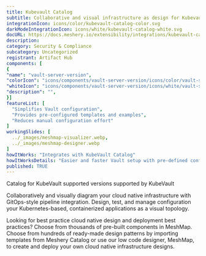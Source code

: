 ```yaml
---
title: Kubevault Catalog
subtitle: Collaborative and visual infrastructure as design for Kubevault Catalog
integrationIcon: icons/color/kubevault-catalog-color.svg
darkModeIntegrationIcon: icons/white/kubevault-catalog-white.svg
docURL: https://docs.meshery.io/extensibility/integrations/kubevault-catalog
description: 
category: Security & Compliance
subcategory: Uncategorized
registrant: Artifact Hub
components: [
{
"name": "vault-server-version",
"colorIcon": "icons/components/vault-server-version/icons/color/vault-server-version-color.svg",
"whiteIcon": "icons/components/vault-server-version/icons/white/vault-server-version-white.svg",
"description": "",
}]
featureList: [
  "Simplifies Vault configuration",
  "Provides pre-configured templates and examples",
  "Reduces manual configuration effort"
]
workingSlides: [
  ../_images/meshmap-visualizer.webp,
  ../_images/meshmap-designer.webp
]
howItWorks: "Integrates with KubeVault Catalog"
howItWorksDetails: "Easier and faster Vault setup with pre-defined configurations"
published: TRUE
---
```

<p>
Catalog for KubeVault supported versions supported by KubeVault
</p>
<p>
    Collaboratively and visually diagram your cloud native infrastructure with GitOps-style pipeline integration. Design, test, and manage configuration your Kubernetes-based, containerized applications as a visual topology.
</p>
<p>
    Looking for best practice cloud native design and deployment best practices? Choose from thousands of pre-built components in MeshMap. Choose from hundreds of ready-made design patterns by importing templates from Meshery Catalog or use our low code designer, MeshMap, to create and deploy your own cloud native infrastructure designs.
</p>
